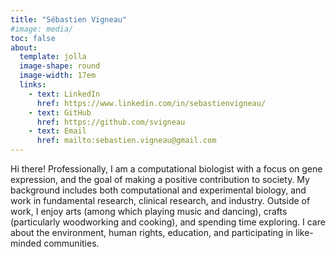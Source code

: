 ```yaml
---
title: "Sébastien Vigneau"
#image: media/
toc: false
about: 
  template: jolla
  image-shape: round
  image-width: 17em
  links:
    - text: LinkedIn
      href: https://www.linkedin.com/in/sebastienvigneau/
    - text: GitHub
      href: https://github.com/svigneau
    - text: Email
      href: mailto:sebastien.vigneau@gmail.com
---
```


Hi there! Professionally, I am a computational biologist with a focus on gene expression, and the goal of making a positive contribution to society. My background includes both computational and experimental biology, and work in fundamental research, clinical research, and industry. Outside of work, I enjoy arts (among which playing music and dancing), crafts (particularly woodworking and cooking), and spending time exploring. I care about the environment, human rights, education, and participating in like-minded communities.
